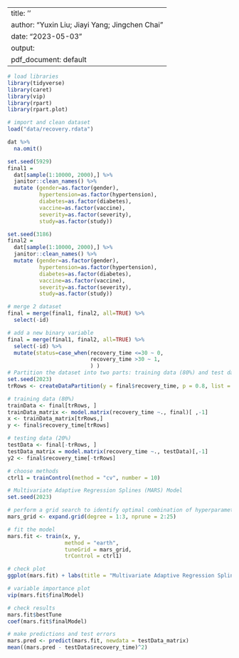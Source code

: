
---
title: ''
author: "Yuxin Liu; Jiayi Yang; Jingchen Chai"
date: "2023-05-03"
output:
  pdf_document: default
---

```r
# load libraries
library(tidyverse)
library(caret)
library(vip)
library(rpart)
library(rpart.plot)
```

```r
# import and clean dataset 
load("data/recovery.rdata")

dat %>% 
  na.omit() 

set.seed(5929) 
final1 =
  dat[sample(1:10000, 2000),] %>% 
  janitor::clean_names() %>%
  mutate (gender=as.factor(gender),
          hypertension=as.factor(hypertension),
          diabetes=as.factor(diabetes),
          vaccine=as.factor(vaccine),
          severity=as.factor(severity),
          study=as.factor(study))

set.seed(3186) 
final2 =
  dat[sample(1:10000, 2000),] %>% 
  janitor::clean_names() %>%
  mutate (gender=as.factor(gender),
          hypertension=as.factor(hypertension),
          diabetes=as.factor(diabetes),
          vaccine=as.factor(vaccine),
          severity=as.factor(severity),
          study=as.factor(study))

# merge 2 dataset 
final = merge(final1, final2, all=TRUE) %>% 
  select(-id)

# add a new binary variable
final = merge(final1, final2, all=TRUE) %>% 
  select(-id) %>%
  mutate(status=case_when(recovery_time <=30 ~ 0,
                          recovery_time >30 ~ 1,
                          ) ) 
# Partition the dataset into two parts: training data (80%) and test data (20%)
set.seed(2023) 
trRows <- createDataPartition(y = final$recovery_time, p = 0.8, list = FALSE)

# training data (80%)
trainData <- final[trRows, ]
trainData_matrix <- model.matrix(recovery_time ~., final)[ ,-1]
x <- trainData_matrix[trRows,]
y <- final$recovery_time[trRows]

# testing data (20%)
testData <- final[-trRows, ]
testData_matrix = model.matrix(recovery_time ~., testData)[,-1]
y2 <- final$recovery_time[-trRows]

# choose methods
ctrl1 = trainControl(method = "cv", number = 10)
```

```r
# Multivariate Adaptive Regression Splines (MARS) Model
set.seed(2023)

# perform a grid search to identify optimal combination of hyperparameters
mars_grid <- expand.grid(degree = 1:3, nprune = 2:25)

# fit the model 
mars.fit <- train(x, y,
                  method = "earth",
                  tuneGrid = mars_grid,
                  trControl = ctrl1)

# check plot
ggplot(mars.fit) + labs(title = "Multivariate Adaptive Regression Splines (MARS) Model")

# variable importance plot
vip(mars.fit$finalModel)

# check results
mars.fit$bestTune
coef(mars.fit$finalModel)

# make predictions and test errors
mars.pred <- predict(mars.fit, newdata = testData_matrix)
mean((mars.pred - testData$recovery_time)^2)
```







